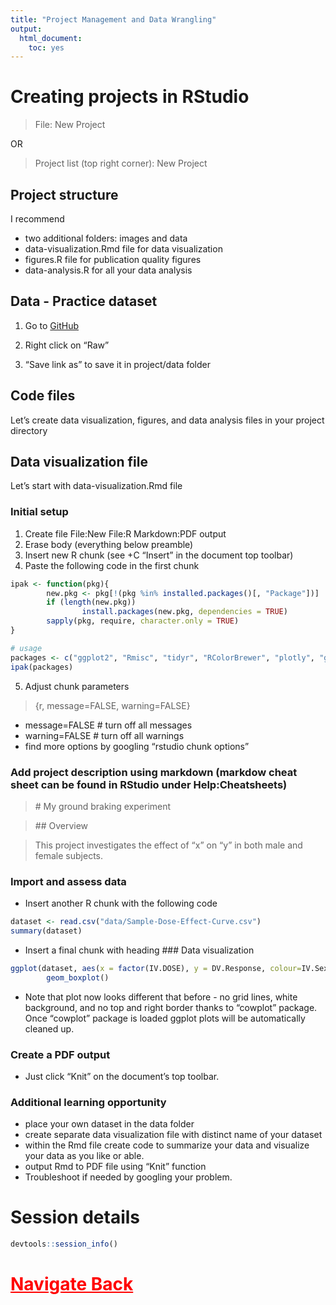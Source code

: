 ---
title: "Project Management and Data Wrangling"
output:
  html_document:
    toc: yes
---

# Creating projects in RStudio

> File: New Project

OR

> Project list (top right corner): New Project

## Project structure

I recommend 

* two additional folders: images and data
* data-visualization.Rmd file for data visualization
* figures.R file for publication quality figures
* data-analysis.R for all your data analysis

## Data - Practice dataset

1. Go to <a href="https://github.com/sergioschr/R_workshop/blob/master/data/Sample-Dose-Effect-Curve.csv" target="_blank">GitHub</a>

2. Right click on "Raw"

3. "Save link as" to save it in project/data folder


## Code files

Let's create data visualization, figures, and data analysis files in your project directory

## Data visualization file

Let's start with data-visualization.Rmd file

### Initial setup

1. Create file File:New File:R Markdown:PDF output
2. Erase body (everything below preamble)
3. Insert new R chunk (see +C "Insert" in the document top toolbar)
4. Paste the following code in the first chunk

```{r, message=FALSE, warning=FALSE}

ipak <- function(pkg){
        new.pkg <- pkg[!(pkg %in% installed.packages()[, "Package"])]
        if (length(new.pkg))
                install.packages(new.pkg, dependencies = TRUE)
        sapply(pkg, require, character.only = TRUE)
}

# usage
packages <- c("ggplot2", "Rmisc", "tidyr", "RColorBrewer", "plotly", "ggplot2", "nlme", "dplyr", "cowplot", "grid", "gridExtra") # add or remove packages as needed
ipak(packages)
```

5. Adjust chunk parameters

> {r, message=FALSE, warning=FALSE}

* message=FALSE # turn off all messages
* warning=FALSE # turn off all warnings
* find more options by googling "rstudio chunk options"

### Add project description using markdown (markdow cheat sheet can be found in RStudio under Help:Cheatsheets)

> \# My ground braking experiment

> \#\# Overview

> This project investigates the effect of "x" on "y" in both male and female subjects.


### Import and assess data

* Insert another R chunk with the following code


```{r}
dataset <- read.csv("data/Sample-Dose-Effect-Curve.csv")
summary(dataset)

```

* Insert a final chunk with heading \#\#\# Data visualization

```{r}
ggplot(dataset, aes(x = factor(IV.DOSE), y = DV.Response, colour=IV.Sex)) +
        geom_boxplot()
```


* Note that plot now looks different that before - no grid lines, white background, and no top and right border thanks to "cowplot" package. Once "cowplot" package is loaded ggplot plots will be automatically cleaned up. 



### Create a PDF output

* Just click "Knit" on the document's top toolbar.


### Additional learning opportunity

* place your own dataset in the data folder
* create separate data visualization file with distinct name of your dataset
* within the Rmd file create code to summarize your data and visualize your data as you like or able.
* output Rmd to PDF file using "Knit" function
* Troubleshoot if needed by googling your problem.




# Session details




```{r}
devtools::session_info()
```


# <a href="/R_workshop" class="topic" style="color:red">Navigate Back</a>